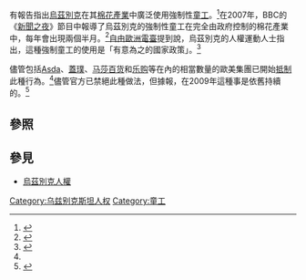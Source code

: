 有報告指出[[烏茲別克|烏茲別克]]在其[[烏茲別克棉業|棉花產業]]中廣泛使用強制性[[童工|童工]]。<ref name=guardian2009may04>{{cite web|url=http://www.guardian.co.uk/business/2009/may/24/retail-ethicalbusiness|title=Uzbekistan forced to stop child labour|date=24 May 2009|publisher=The Guardian|author=Nick Mathiason|access-date=2013-04-08|archive-date=2011-12-04|archive-url=https://web.archive.org/web/20111204163514/http://www.guardian.co.uk/business/2009/may/24/retail-ethicalbusiness|dead-url=no}}</ref>在2007年，BBC的《[[新聞之夜|新聞之夜]]》節目中報導了烏茲別克的強制性童工在完全由政府控制的棉花產業中，每年會出現兩個半月。<ref>{{cite web|url=http://news.bbc.co.uk/1/hi/uk/7068096.stm|title=Child labour and the High Street|publisher=BBC|date=30 October 2007}}</ref>[[自由歐洲電臺|自由歐洲電臺]]提到說，烏茲別克的人權運動人士指出，這種強制童工的使用是「有意為之的國家政策」。<ref>{{cite web|title=Uzbekistan: Cotton industry targeted by child-labor activists|url=http://www.unhcr.org/cgi-bin/texis/vtx/refworld/rwmain?docid=47ab023123|date=19 January 2008|author=Gulnoza Saidazimova|publisher=Radio Free Europe|access-date=2013-04-08|archive-date=2020-09-04|archive-url=https://web.archive.org/web/20200904224048/https://www.unhcr.org/cgi-bin/texis/vtx/refworld/rwmain?docid=47ab023123|dead-url=no}}</ref>

儘管包括[[Asda|Asda]]、[[蓋璞|蓋璞]]、[[马莎百货|马莎百货]]和[[乐购|乐购]]等在內的相當數量的歐美集團已開始[[抵制|抵制]]此種行為。<ref name=guardian2009may04/>儘管官方已禁絕此種做法，但據報，在2009年這種事是依舊持續的。<ref>{{cite web|title=Uzbek cotton fields still using child labour|url=http://news.bbc.co.uk/1/hi/world/asia-pacific/8340630.stm|date=11 November 2009|publisher=BBC|author=Rustam Qobil|access-date=2013-04-08|archive-date=2021-09-21|archive-url=https://web.archive.org/web/20210921232733/http://news.bbc.co.uk/1/hi/world/asia-pacific/8340630.stm|dead-url=no}}</ref>

== 參照 ==
{{reflist}}

== 參見 ==
* [[烏茲別克人權|烏茲別克人權]]

{{uzbekistan-stub}}

[[Category:乌兹别克斯坦人权|Category:乌兹别克斯坦人权]]
[[Category:童工|Category:童工]]
